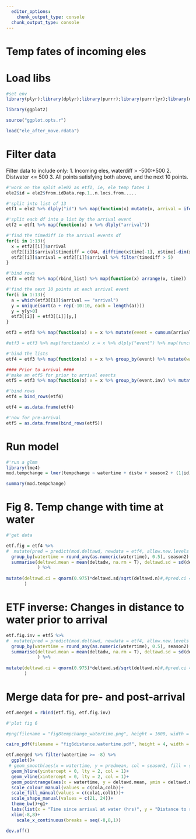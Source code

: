 ```yaml
---
  editor_options:
    chunk_output_type: console
  chunk_output_type: console
---
```

# Temp fates of incoming eles

# Load libs

```r
#set env
library(plyr);library(dplyr);library(purrr);library(purrrlyr);library(data.table);library(lubridate);library(tidyr)

library(ggplot2)
```

```r
source("ggplot.opts.r")
```

```r
load("ele_after_move.rdata")
```

# Filter data
Filter data to include only:
1. Incoming eles, waterdiff > -500:+500
2. Distwater <= 500
3. All points satisfying both above, and the next 10 points.

```r
#'work on the split ele02 as etf1, ie, ele temp fates 1
ele2$id = ele2$from.idData.rep.1..n.locs.from.....

#'split into list of 13
etf1 = ele2 %>% dlply("id") %>% map(function(x) mutate(x, arrival = ifelse(waterdiff < 0 & mindw <=500, "arrival", "other")))

#'split each df into a list by the arrival event
etf2 = etf1 %>% map(function(x) x %>% dlply("arrival"))

#'find the timediff in the arrival events df
for(i in 1:13){
  x = etf2[[i]]$arrival
  etf2[[i]]$arrival$timediff = c(NA, difftime(x$time[-1], x$time[-dim(x)[1]], units = "hours"))
  etf2[[i]]$arrival = etf2[[i]]$arrival %>% filter(timediff > 5)
}

#'bind rows
etf3 = etf2 %>% map(rbind_list) %>% map(function(x) arrange(x, time))
```

```r
#'find the next 10 points at each arrival event
for(i in 1:13){
  a = which(etf3[[i]]$arrival == "arrival")
  y = unique(sort(a + rep(-10:10, each = length(a))))
  y = y[y>0]
  etf3[[i]] = etf3[[i]][y,]
}

etf3 = etf3 %>% map(function(x) x = x %>% mutate(event = cumsum(arrival == "arrival"), event.inv = event+1))

#etf3 = etf3 %>% map(function(x) x = x %>% dlply("event") %>% map(function(y) y = mutate(y, watertime = difftime(time, time[1]))))
```

```r
#'bind the lists
etf4 = etf3 %>% map(function(x) x = x %>% group_by(event) %>% mutate(watertime = difftime(time, time[1], units = "hours"), deltadw = mindw - mindw[1]))

#### Prior to arrival ####
#'make an etf5 for prior to arrival events
etf5 = etf3 %>% map(function(x) x = x %>% group_by(event.inv) %>% mutate(watertime = difftime(time, time[length(time)], units = "hours"), deltadw = mindw - mindw[length(mindw)]))

#'bind rows
etf4 = bind_rows(etf4)

etf4 = as.data.frame(etf4)

#'now for pre-arrival
etf5 = as.data.frame(bind_rows(etf5))
```

# Run model

```r
#'run a glmm
library(lme4)
mod.tempchange = lmer(tempchange ~ watertime + distw + season2 + (1|id), data = etf4)

summary(mod.tempchange)
```

# Fig 8. Temp change with time at water

```r
#'get data

etf.fig = etf4 %>% 
#  mutate(pred = predict(mod.deltawd, newdata = etf4, allow.new.levels = T, scale = "response")) %>% 
  group_by(watertime = round_any(as.numeric(watertime), 0.5), season2) %>% 
  summarise(deltawd.mean = mean(deltadw, na.rm = T), deltawd.sd = sd(deltadw, na.rm = T), deltawd.n = length(deltadw)#, predmean = mean(pred, na.rm = T), predsd = sd(pred, na.rm = T), predn = length(pred)
            ) %>% 
  
mutate(deltawd.ci = qnorm(0.975)*deltawd.sd/sqrt(deltawd.n)#,#pred.ci = qnorm(0.975)*predsd/sqrt(predn)
       )
```

# ETF inverse: Changes in distance to water prior to arrival

```r
etf.fig.inv = etf5 %>% 
#  mutate(pred = predict(mod.deltawd, newdata = etf4, allow.new.levels = T, scale = "response")) %>% 
  group_by(watertime = round_any(as.numeric(watertime), 0.5), season2) %>% 
  summarise(deltawd.mean = mean(deltadw, na.rm = T), deltawd.sd = sd(deltadw, na.rm = T), deltawd.n = length(deltadw)#, predmean = mean(pred, na.rm = T), predsd = sd(pred, na.rm = T), predn = length(pred)
            ) %>% 
  
mutate(deltawd.ci = qnorm(0.975)*deltawd.sd/sqrt(deltawd.n)#,#pred.ci = qnorm(0.975)*predsd/sqrt(predn)
       )
```

# Merge data for pre- and post-arrival

```r
etf.merged = rbind(etf.fig, etf.fig.inv)
```


```r
#'plot fig 6

#png(filename = "fig8tempchange_watertime.png", height = 1600, width = 1600, res = 500)

cairo_pdf(filename = "fig6distance.watertime.pdf", height = 4, width = 4, fallback_resolution = 600)

etf.merged %>% filter(watertime >= -8) %>% 
  ggplot()+
 # geom_smooth(aes(x = watertime, y = predmean, col = season2, fill = season2), lwd = 0.5)+
  geom_hline(yintercept = 0, lty = 2, col = 1)+
  geom_vline(xintercept = 0, lty = 2, col = 1)+
  geom_pointrange(aes(x = watertime, y = deltawd.mean, ymin = deltawd.mean-deltawd.ci, ymax = deltawd.mean+deltawd.ci, col = season2, shape = season2), fill = "white", fatten = 10, stroke = 0.8, lty = 1, lwd = 0.2, position = position_dodge(width = 0.3))+
  scale_colour_manual(values = c(cola,colb))+
  scale_fill_manual(values = c(cola1,colb1))+
  scale_shape_manual(values = c(21, 24))+
  theme_bw()+g1+
  labs(list(x = "Time since arrival at water (hrs)", y = "Distance to riparian zone (km)"))+
  xlim(-8,8)+
    scale_x_continuous(breaks = seq(-8,8,1))

dev.off()
```

